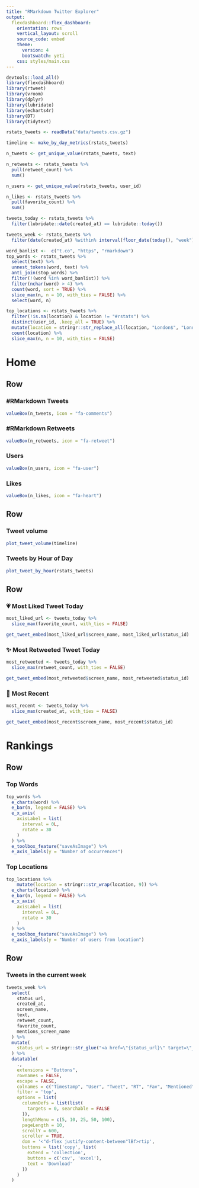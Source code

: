 ```yaml
---
title: "RMarkdown Twitter Explorer"
output: 
  flexdashboard::flex_dashboard:
    orientation: rows
    vertical_layout: scroll
    source_code: embed
    theme:
      version: 4
      bootswatch: yeti
    css: styles/main.css
---
```


```r
devtools::load_all()
library(flexdashboard)
library(rtweet)
library(vroom)
library(dplyr)
library(lubridate)
library(echarts4r)
library(DT)
library(tidytext)
```

```r
rstats_tweets <- readData("data/tweets.csv.gz")
```

```r
timeline <- make_by_day_metrics(rstats_tweets)

n_tweets <- get_unique_value(rstats_tweets, text)

n_retweets <- rstats_tweets %>%
  pull(retweet_count) %>%
  sum()

n_users <- get_unique_value(rstats_tweets, user_id)

n_likes <- rstats_tweets %>%
  pull(favorite_count) %>%
  sum()

tweets_today <- rstats_tweets %>%
  filter(lubridate::date(created_at) == lubridate::today())

tweets_week <- rstats_tweets %>%
  filter(date(created_at) %within% interval(floor_date(today(), "week"), today()))

word_banlist <-  c("t.co", "https", "rmarkdown")
top_words <- rstats_tweets %>%
  select(text) %>%
  unnest_tokens(word, text) %>%
  anti_join(stop_words) %>%
  filter(!(word %in% word_banlist)) %>%
  filter(nchar(word) > 4) %>%
  count(word, sort = TRUE) %>%
  slice_max(n, n = 10, with_ties = FALSE) %>%
  select(word, n)

top_locations <- rstats_tweets %>%
  filter(!is.na(location) & location != "#rstats") %>%
  distinct(user_id, .keep_all = TRUE) %>%
  mutate(location = stringr::str_replace_all(location, "London$", "London, England")) %>%
  count(location) %>%
  slice_max(n, n = 10, with_ties = FALSE)

```

Home {data-icon="ion-home"}
====

Row
-------------------------------------

### #RMarkdown Tweets

```r
valueBox(n_tweets, icon = "fa-comments")
```

### #RMarkdown Retweets

```r
valueBox(n_retweets, icon = "fa-retweet")
```

### Users

```r
valueBox(n_users, icon = "fa-user")
```

### Likes

```r
valueBox(n_likes, icon = "fa-heart")
```

Row {.tabset .tabset-fade}
-----------------------------------------------------------------------

### Tweet volume

```r
plot_tweet_volume(timeline)
```

### Tweets by Hour of Day

```r
plot_tweet_by_hour(rstats_tweets)
```

Row
-----------------------------------------------------------------------

### 💗 Most Liked Tweet Today {.tweet-box}

```r
most_liked_url <- tweets_today %>%
  slice_max(favorite_count, with_ties = FALSE)

get_tweet_embed(most_liked_url$screen_name, most_liked_url$status_id)
```

### ✨ Most Retweeted Tweet Today {.tweet-box}

```r
most_retweeted <- tweets_today %>%
  slice_max(retweet_count, with_ties = FALSE)

get_tweet_embed(most_retweeted$screen_name, most_retweeted$status_id)
```

### 🎉 Most Recent {.tweet-box}

```r
most_recent <- tweets_today %>%
  slice_max(created_at, with_ties = FALSE)

get_tweet_embed(most_recent$screen_name, most_recent$status_id)

```

Rankings {data-icon="ion-arrow-graph-up-right"}
=========

Row
-----------------------------------------------------------------------

### Top Words

```r
top_words %>%
  e_charts(word) %>%
  e_bar(n, legend = FALSE) %>% 
  e_x_axis(
    axisLabel = list(
      interval = 0L,
      rotate = 30
    )
  ) %>%
  e_toolbox_feature("saveAsImage") %>%
  e_axis_labels(y = "Number of occurrences")
```

### Top Locations

```r
top_locations %>% 
	mutate(location = stringr::str_wrap(location, 9)) %>% 
  e_charts(location) %>% 
  e_bar(n, legend = FALSE) %>% 
  e_x_axis(
    axisLabel = list(
      interval = 0L,
      rotate = 30
    )
  ) %>%
  e_toolbox_feature("saveAsImage") %>%
  e_axis_labels(y = "Number of users from location")
```

Row
-----------------------------------------------------------------------

### Tweets in the current week {.datatable-container}

```r
tweets_week %>%
  select(
    status_url,
    created_at,
    screen_name,
    text,
    retweet_count,
    favorite_count,
    mentions_screen_name
  ) %>%
  mutate(
    status_url = stringr::str_glue("<a href=\"{status_url}\" target=\"_blank\">On Twitter</a>")
  ) %>%
  datatable(
    .,
    extensions = "Buttons",
    rownames = FALSE,
    escape = FALSE,
    colnames = c("Timestamp", "User", "Tweet", "RT", "Fav", "Mentioned"),
    filter = 'top',
    options = list(
      columnDefs = list(list(
        targets = 0, searchable = FALSE
      )),
      lengthMenu = c(5, 10, 25, 50, 100),
      pageLength = 10,
      scrollY = 600,
      scroller = TRUE,
      dom = '<"d-flex justify-content-between"lBf>rtip',
      buttons = list('copy', list(
        extend = 'collection',
        buttons = c('csv', 'excel'),
        text = 'Download'
      ))
    )
  )
```
